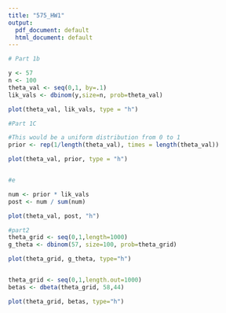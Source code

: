 ```yaml
---
title: "575_HW1"
output:
  pdf_document: default
  html_document: default
---
```


```r
# Part 1b

y <- 57
n <- 100
theta_val <- seq(0,1, by=.1)
lik_vals <- dbinom(y,size=n, prob=theta_val)

plot(theta_val, lik_vals, type = "h")

#Part 1C

#This would be a uniform distribution from 0 to 1
prior <- rep(1/length(theta_val), times = length(theta_val))

plot(theta_val, prior, type = "h")


#e

num <- prior * lik_vals
post <- num / sum(num)

plot(theta_val, post, "h")
```

```r
#part2 
theta_grid <- seq(0,1,length=1000)
g_theta <- dbinom(57, size=100, prob=theta_grid)

plot(theta_grid, g_theta, type="h")


theta_grid <- seq(0,1,length.out=1000)
betas <- dbeta(theta_grid, 58,44)

plot(theta_grid, betas, type="h")
```


